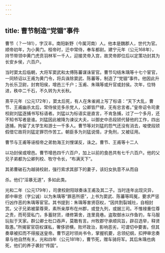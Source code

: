 ```yaml
---
---
---
```

title: 曹节制造“党锢”事件
---



曹节（？—181），字汉丰。南阳新野（今属河南）人。他本是魏郡人，世代为官。顺帝初年，为小黄门。桓帝时，迁中常侍，奉车都尉。建宁元年（公元168年），持节带领中黄门虎贲羽林军一千人，迎接灵帝入宫，故灵帝即位后以定策功封其为长安乡侯，六百户。

当时窦太后临朝，大将军窦武和太傅陈蕃谋诛宦官。曹节勾结朱瑀等十七个宦官，一同矫诏以王甫为黄门令，将兵诛除窦武、陈蕃等，制造了“党锢”事件。他因此升为长乐卫尉，封育阳侯，增邑三千户；玉甫、朱瑀等或升官或封侯。次年，位特进，秩中二千石，不久转为大长秋。

熹平元年（公元172年），窦太后死，有人在朱雀阙上写了标语：“天下大乱，曹节、王甫幽杀太后，常侍侯览多杀党人，公卿皆尸禄，无有忠言者。”皇帝诏令司隶校尉刘猛逐捕书写标语者。刘猛以为标语实是直言，不肯急捕，过了一个多月，还不知书写者是谁。刘猛因此被降为谏议大夫，以御史中丞段颎代替他的工作，四出逐捕，拘留了太学生和游士一千多人。曹节等对刘猛的怨气还没有消去，唆使段颎假借它故将刘猛定罪罚作苦工。朝臣多为刘猛说情，才免刑，又被征用。

曹节与王甫等诬桓帝之弟勃海王刘悝谋反，诛之。曹节、王甫等十二人

以功封侯或增邑。曹节增邑四千六百户，加上以前的食邑共有七千六百户。他的父兄子弟都为公卿列校、牧守令长，“布满天下”。

其弟曹破石为越骑校尉，强行索求其部下的妻子，该妇女执意不从而自

杀。他们“淫暴无道”，多如此类。

光和二年（公元179年），司隶校尉阳球奏诛王甫及其二子。当时连年出现灾异，郎中审忠（字公诚）以为朱瑀等“罪恶所感”，上书为窦武、陈蕃等鸣冤，要求严惩行凶作恶的朱瑀等宦官。其书提到：朱瑀等害贤窃权，“因共割裂城社，自相封赏。父子兄弟被蒙尊荣，素所亲厚布在州郡，或登九列，或据三司。不惟禄重位尊之责，而苟营私门，多蓄财货，缮修第舍，连里竟巷。盗取御水以作鱼钓，车马服玩拟于天家。群公卿士杜口吞声，莫敢有言。州牧郡守承顺风旨，辟召选举，释贤取愚。”所揭宦官窃权谋私，奢侈骄横，败坏政治，影响恶劣，可谓切中要害。但其奏章被扣而不得报送皇帝。曹节这时领尚书令，掌握机要，总领纪纲，扣押审忠奏章与他自然有关。光和四年（公元181年），曹节死，赠车骑将军。其后朱瑀也病死，他们的养子袭封“传国”。